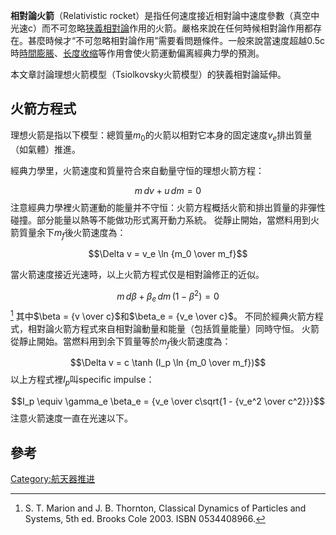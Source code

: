 '''相對論火箭'''（Relativistic rocket）是指任何速度接近相對論中速度參數（真空中光速c）而不可忽略[[狭義相對論|狭義相對論]]作用的火箭。嚴格來說在任何時候相對論作用都存在。甚麼時候才“不可忽略相對論作用”需要看問題條件。一般來說當速度超越0.5c時[[時間膨脹|時間膨脹]]、[[长度收缩|长度收缩]]等作用會使火箭運動偏离經典力學的預測。

本文章討論理想火箭模型（Tsiolkovsky火箭模型）的狭義相對論延伸。

== 火箭方程式 ==
理想火箭是指以下模型：總質量<math>m_0</math>的火箭以相對它本身的固定速度<math>v_e</math>排出質量（如氣體）推進。

經典力學里，火箭速度和質量符合來自動量守恒的理想火箭方程：
:<math>m\,dv + u\,dm = 0</math>
注意經典力學裡火箭運動的能量并不守恒：火箭方程概括火箭和排出質量的非彈性碰撞。部分能量以熱等不能做功形式离开動力系統。
從靜止開始，當燃料用到火箭質量余下<math>m_f</math>後火箭速度為：
:<math>\Delta v = v_e \ln {m_0 \over m_f}</math>

當火箭速度接近光速時，以上火箭方程式仅是相對論修正的近似。
:<math>m\,d\beta + \beta_e\,dm\,(1 - \beta^2) = 0</math><ref>S. T. Marion and J. B. Thornton, Classical Dynamics of Particles and Systems, 5th ed. Brooks Cole 2003. ISBN 0534408966.</ref>
其中<math>\beta = {v \over c}</math>和<math>\beta_e = {v_e \over c}</math>。
不同於經典火箭方程式，相對論火箭方程式來自相對論動量和能量（包括質量能量）同時守恒。
火箭從靜止開始。當燃料用到余下質量等於<math>m_f</math>後火箭速度為：
:<math>\Delta v = c \tanh (I_p \ln {m_0 \over m_f})</math>
以上方程式裡<math>I_p</math>叫specific impulse：
:<math>I_p \equiv \gamma_e \beta_e = {v_e \over c\sqrt{1 - {v_e^2 \over c^2}}}</math>
注意火箭速度一直在光速以下。

== 參考 ==
{{reflist}}
[[Category:航天器推进|Category:航天器推进]]